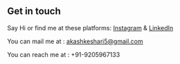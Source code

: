 ## Get in touch

 Say Hi or find me at these platforms: [Instagram](https://www.instagram.com/akashkeshari4/) & [LinkedIn](https://www.linkedin.com/in/akash-keshari-b205a1170/)

 You can mail me at : akashkeshari5@gmail.com

 You can reach me at : +91-9205967133

